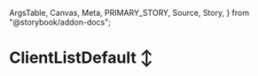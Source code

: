   ArgsTable,
  Canvas,
  Meta,
  PRIMARY_STORY,
  Source,
  Story,
} from "@storybook/addon-docs";

<Meta title="ClientListDefault" />

# ClientListDefault ↕️

<Canvas withSource="none">
  <div>
    <Provider store={store}>
      <Story id="client-list--client-list-default" />
    </Provider>
  </div>
</Canvas>

<ArgsTable story={PRIMARY_STORY} />

<Source dark />
